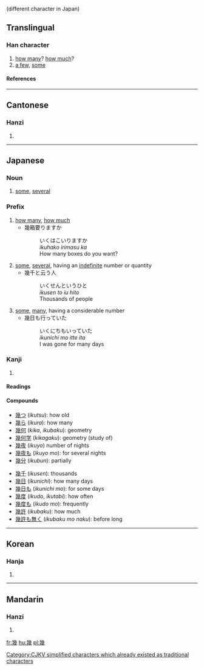 {{see|几}} (different character in Japan)

==Translingual==
===Han character===
{{Han char|rn=52|rad=幺|as=09|sn=12|four=2225<sub>3</sub>|canj=女戈竹戈 (VIHI)}}
# [[how many]]? [[how much]]?
# [[a few]], [[some]]
====References====
{{Han ref|kx=0342.140|dkj=09208|dj=0652.030|hdz=21095.080|uh=5E7E|ud=24190|bh=B458|bd=46168}}
----
==Cantonese==
===Hanzi===
{{yue-hanzi|jyut=|y=gei2}}
# {{defn|Cantonese}}
----
==Japanese==
===Noun===
{{ja-noun|k|hira=いく|rom=iku}}
# [[some]], [[several]]
===Prefix===
{{ja-pos|k|prefix|hira=いく|rom=iku}}
# [[how many]], [[how much]]
#* 幾箱要りますか
#*: いくはこいりますか
#*: ''ikuhako irimasu ka''
#*: How many boxes do you want?
# [[some]], [[several]], having an [[indefinite]] number or quantity
#* 幾千と云う人
#*: いくせんというひと
#*: ''ikusen to iu hito''
#*: Thousands of people
# [[some]], [[many]], having a considerable number
#* 幾日も行っていた
#*: いくにちもいっていた
#*: ''ikunichi mo itte ita''
#*: I was gone for many days
===Kanji===
{{ja-kanji|grade=c|rs=幺09}}
# {{defn|Japanese}} 
====Readings====
{{ja-readings|on=[[き]] (''ki'')|kun=[[いく]] (''iku''), [[いくつ]] ([[幾つ]], ''ikutsu''), [[いくら]] ([[幾ら]], ''ikura'')|nanori=[[い]] (''i''), [[く]] (''ku'')}}
====Compounds====
{{top2}}
* [[幾つ]] (''ikutsu''): how old
* [[幾ら]] (''ikura''): how many
* [[幾何]] (''kika'', ''ikubaku''): geometry
* [[幾何学]] (''kikagaku''): geometry (study of)
* [[幾夜]] (''ikuyo'') number of nights
* [[幾夜も]] (''ikuyo mo''): for several nights
* [[幾分]] (''ikubun''): partially
{{mid2}}
* [[幾千]] (''ikusen''): thousands
* [[幾日]] (''ikunichi''): how many days
* [[幾日も]] (''ikunichi mo''): for some days
* [[幾度]] (''ikudo'', ''ikutabi''): how often
* [[幾度も]] (''ikudo mo''): frequently
* [[幾許]] (''ikubaku''): how much
* [[幾許も無く]] (''ikubaku mo naku''): before long
{{bottom}}
----

==Korean==
===Hanja===
{{ko-hanja|hangeul=기|rv=gi|mr=ki}}
# {{defn|Korean}}


[[Category:CJKV simplified characters which already existed as traditional characters]]
----
==Mandarin==
===Hanzi===
{{cmn-hanzi|sim=几|pin=[[jǐ]] (ji3),  [[jī]] (ji1)|wg=chi<sup>3</sup>, chi<sup>1</sup>}}
# {{defn|Mandarin}}

[[fr:幾]]
[[hu:幾]]
[[pl:幾]]